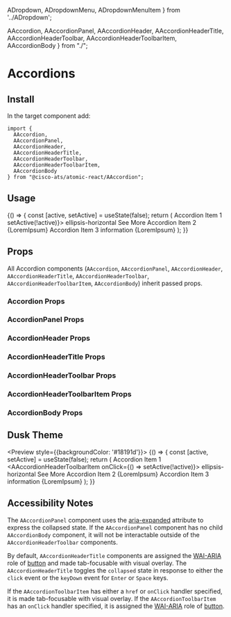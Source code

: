 
  ADropdown,
  ADropdownMenu,
  ADropdownMenuItem
} from '../ADropdown';


  AAccordion,
  AAccordionPanel,
  AAccordionHeader,
  AAccordionHeaderTitle,
  AAccordionHeaderToolbar,
  AAccordionHeaderToolbarItem,
  AAccordionBody
} from "./";

<Meta title="Components/Accordions" component={AAccordion} />

# Accordions

## Install

In the target component add:

```
import {
  AAccordion,
  AAccordionPanel,
  AAccordionHeader,
  AAccordionHeaderTitle,
  AAccordionHeaderToolbar,
  AAccordionHeaderToolbarItem,
  AAccordionBody
} from "@cisco-ats/atomic-react/AAccordion";
```

## Usage

<Preview>
  <Story name="usage-1">
    <AApp>
      <YourComponent>
      {() => {
        const [active, setActive] = useState(false);
        return (
        <AAccordion bordered>
          <AAccordionPanel>
            <AAccordionHeader>
              <AAccordionHeaderTitle chevron={false}>Accordion Item 1</AAccordionHeaderTitle>
              <AAccordionHeaderToolbar>
                <AAccordionHeaderToolbarItem onClick={() => setActive(!active)}>
                  <ADropdown active={active}>
                    <AIcon>ellipsis-horizontal</AIcon>
                    <ADropdownMenu style={{top:27,right:0}}>
                      <ADropdownMenuItem>See More</ADropdownMenuItem>
                    </ADropdownMenu>
                  </ADropdown>
                </AAccordionHeaderToolbarItem>
              </AAccordionHeaderToolbar>
            </AAccordionHeader>
          </AAccordionPanel>
          <AAccordionPanel collapsed={false}>
            <AAccordionHeader>
              <AAccordionHeaderTitle>Accordion Item 2</AAccordionHeaderTitle>
            </AAccordionHeader>
            <AAccordionBody>{LoremIpsum}</AAccordionBody>
          </AAccordionPanel>
          <AAccordionPanel>
            <AAccordionHeader>
              <AAccordionHeaderTitle>Accordion Item 3</AAccordionHeaderTitle>
              <AAccordionHeaderToolbar>
                <AAccordionHeaderToolbarItem href="/" target="_blank">
                  <AIcon>information</AIcon>
                </AAccordionHeaderToolbarItem>
              </AAccordionHeaderToolbar>
            </AAccordionHeader>
            <AAccordionBody>{LoremIpsum}</AAccordionBody>
          </AAccordionPanel>
        </AAccordion>
        );
      }}
      </YourComponent>
    </AApp>
  </Story>
</Preview>

## Props

All Accordion components (`AAccordion`, `AAccordionPanel`, `AAccordionHeader`, `AAccordionHeaderTitle`, `AAccordionHeaderToolbar`, `AAccordionHeaderToolbarItem`, `AAccordionBody`) inherit passed props.

### Accordion Props
<Props of={AAccordion} />

### AccordionPanel Props
<Props of={AAccordionPanel} />

### AccordionHeader Props
<Props of={AAccordionHeader} />

### AccordionHeaderTitle Props
<Props of={AAccordionHeaderTitle} />

### AccordionHeaderToolbar Props
<Props of={AAccordionHeaderToolbar} />

### AccordionHeaderToolbarItem Props
<Props of={AAccordionHeaderToolbarItem} />

### AccordionBody Props
<Props of={AAccordionBody} />

## Dusk Theme

<Preview style={{backgroundColor: '#18191d'}}>
  <Story name="dusk-1">
    <AApp theme="dusk">
      <YourComponent>
      {() => {
        const [active, setActive] = useState(false);
        return (
        <AAccordion bordered>
          <AAccordionPanel>
            <AAccordionHeader>
              <AAccordionHeaderTitle chevron={false}>Accordion Item 1</AAccordionHeaderTitle>
              <AAccordionHeaderToolbar>
                <AAccordionHeaderToolbarItem onClick={() => setActive(!active)}>
                  <ADropdown active={active}>
                    <AIcon>ellipsis-horizontal</AIcon>
                    <ADropdownMenu style={{top:27,right:0}}>
                      <ADropdownMenuItem>See More</ADropdownMenuItem>
                    </ADropdownMenu>
                  </ADropdown>
                </AAccordionHeaderToolbarItem>
              </AAccordionHeaderToolbar>
            </AAccordionHeader>
          </AAccordionPanel>
          <AAccordionPanel collapsed={false}>
            <AAccordionHeader>
              <AAccordionHeaderTitle>Accordion Item 2</AAccordionHeaderTitle>
            </AAccordionHeader>
            <AAccordionBody>{LoremIpsum}</AAccordionBody>
          </AAccordionPanel>
          <AAccordionPanel>
            <AAccordionHeader>
              <AAccordionHeaderTitle>Accordion Item 3</AAccordionHeaderTitle>
              <AAccordionHeaderToolbar>
                <AAccordionHeaderToolbarItem href="/" target="_blank">
                  <AIcon>information</AIcon>
                </AAccordionHeaderToolbarItem>
              </AAccordionHeaderToolbar>
            </AAccordionHeader>
            <AAccordionBody>{LoremIpsum}</AAccordionBody>
          </AAccordionPanel>
        </AAccordion>
        );
      }}
      </YourComponent>
    </AApp>
  </Story>
</Preview>

## Accessibility Notes

The `AAccordionPanel` component uses the [aria-expanded](https://www.w3.org/TR/wai-aria/#aria-expanded) attribute to express the collapsed state.
If the `AAccordionPanel` component has no child `AAccordionBody` component, it will not be interactable outside of the `AAccordionHeaderToolbar` components.

By default, `AAccordionHeaderTitle` components are assigned the [WAI-ARIA](https://www.w3.org/WAI/standards-guidelines/aria/) role of [button](https://www.w3.org/TR/wai-aria/#button) and made tab-focusable with visual overlay.
The `AAccordionHeaderTitle` toggles the `collapsed` state in response to either the `click` event or the `keyDown` event for `Enter` or `Space` keys.

If the `AAccordionToolbarItem` has either a `href` or `onClick` handler specified, it is made tab-focusable with visual overlay.
If the `AAccordionToolbarItem` has an `onClick` handler specified, it is assigned the [WAI-ARIA](https://www.w3.org/WAI/standards-guidelines/aria/) role of [button](https://www.w3.org/TR/wai-aria/#button).

